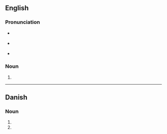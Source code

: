 {{also|controllers'}}

==English==

===Pronunciation===
* {{a|RP}} {{IPA|/kənˈtɹəʊləz/|lang=en}}
* {{a|GA}} {{IPA|/kənˈtɹoʊlɚz/|lang=en}}
* {{hyphenation|con|trol|lers|lang=en}}

===Noun===
{{head|en|noun plural form}}
# {{plural of|controller|lang=en}}

----

==Danish==

===Noun===
{{head|da|noun form}}
# {{plural indefinite of|controller|lang=da}}
# {{genitive singular indefinite of|controller|lang=da}}